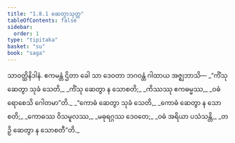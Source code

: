 ```yaml
---
title: "1.8.1 ဆေတွာသုတ္တ"
tableOfContents: false
sidebar:
  order: 1
type: "tipitaka"
basket: "su"
book: "saga"
---
```



<DynamicBreadcrumb />

<Division number="71" book="saga">

<Paragraph number="334" book="saga">
သာဝတ္ထိနိဒါနံ. ဧကမန္တံ ဌိတာ ခေါ သာ ဒေဝတာ ဘဂဝန္တံ ဂါထာယ အဇ္ဈဘာသိ—
</Paragraph>

<Paragraph number="335" type="verses" book="saga">
_“ကိံသု ဆေတွာ သုခံ သေတိ,_  
_ကိံသု ဆေတွာ န သောစတိ;_  
_ကိဿဿု ဧကဓမ္မဿ,_  
_ဝဓံ ရောစေသိ ဂေါတမာ”တိ._  

</Paragraph>

<Paragraph number="336" type="verses" book="saga">
_“ကောဓံ ဆေတွာ သုခံ သေတိ,_  
_ကောဓံ ဆေတွာ န သောစတိ;_  
_ကောဓဿ ဝိသမူလဿ,_  
_မဓုရဂ္ဂဿ ဒေဝတေ;_  
_ဝဓံ အရိယာ ပသံသန္တိ,_  
_တဉှိ ဆေတွာ န သောစတီ”တိ._
</Paragraph>
</Division>